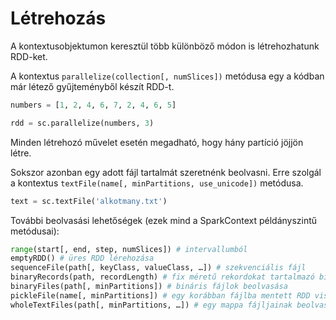 # Létrehozás

A kontextusobjektumon keresztül több különböző módon is létrehozhatunk RDD-ket.

A kontextus `parallelize(collection[, numSlices])` metódusa egy a kódban már létező gyűjteményből készít RDD-t.



```py
numbers = [1, 2, 4, 6, 7, 2, 4, 6, 5]

rdd = sc.parallelize(numbers, 3)
```

Minden létrehozó művelet esetén megadható, hogy hány partíció jöjjön létre.

Sokszor azonban egy adott fájl tartalmát szeretnénk beolvasni. Erre szolgál a kontextus
`textFile(name[, minPartitions, use_unicode])` metódusa.

```py
text = sc.textFile('alkotmany.txt')
```

További beolvasási lehetőségek (ezek mind a SparkContext példányszintű metódusai):
```py
range(start[, end, step, numSlices]) # intervallumból
emptyRDD() # üres RDD lérehozása
sequenceFile(path[, keyClass, valueClass, …]) # szekvenciális fájl
binaryRecords(path, recordLength) # fix méretű rekordokat tartalmazó bináris fájl beolvasása
binaryFiles(path[, minPartitions]) # bináris fájlok beolvasása
pickleFile(name[, minPartitions]) # egy korábban fájlba mentett RDD visszatöltése
wholeTextFiles(path[, minPartitions, …]) # egy mappa fájljainak beolvasása
```
